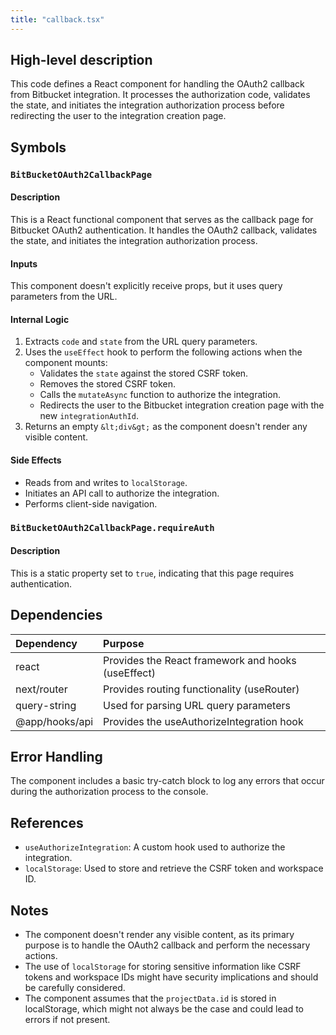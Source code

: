 ```yaml
---
title: "callback.tsx"
---
```


## High-level description
This code defines a React component for handling the OAuth2 callback from Bitbucket integration. It processes the authorization code, validates the state, and initiates the integration authorization process before redirecting the user to the integration creation page.

## Symbols

### `BitBucketOAuth2CallbackPage`
#### Description
This is a React functional component that serves as the callback page for Bitbucket OAuth2 authentication. It handles the OAuth2 callback, validates the state, and initiates the integration authorization process.

#### Inputs
This component doesn't explicitly receive props, but it uses query parameters from the URL.

#### Internal Logic
1. Extracts `code` and `state` from the URL query parameters.
2. Uses the `useEffect` hook to perform the following actions when the component mounts:
   - Validates the `state` against the stored CSRF token.
   - Removes the stored CSRF token.
   - Calls the `mutateAsync` function to authorize the integration.
   - Redirects the user to the Bitbucket integration creation page with the new `integrationAuthId`.
3. Returns an empty `&lt;div&gt;` as the component doesn't render any visible content.

#### Side Effects
- Reads from and writes to `localStorage`.
- Initiates an API call to authorize the integration.
- Performs client-side navigation.

### `BitBucketOAuth2CallbackPage.requireAuth`
#### Description
This is a static property set to `true`, indicating that this page requires authentication.

## Dependencies
| Dependency | Purpose |
|:-----------|:--------|
| react | Provides the React framework and hooks (useEffect) |
| next/router | Provides routing functionality (useRouter) |
| query-string | Used for parsing URL query parameters |
| @app/hooks/api | Provides the useAuthorizeIntegration hook |

## Error Handling
The component includes a basic try-catch block to log any errors that occur during the authorization process to the console.

## References
- `useAuthorizeIntegration`: A custom hook used to authorize the integration.
- `localStorage`: Used to store and retrieve the CSRF token and workspace ID.

## Notes
- The component doesn't render any visible content, as its primary purpose is to handle the OAuth2 callback and perform the necessary actions.
- The use of `localStorage` for storing sensitive information like CSRF tokens and workspace IDs might have security implications and should be carefully considered.
- The component assumes that the `projectData.id` is stored in localStorage, which might not always be the case and could lead to errors if not present.